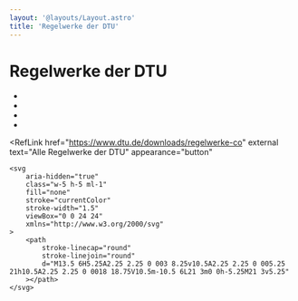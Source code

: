 ```yaml
---
layout: '@layouts/Layout.astro'
title: 'Regelwerke der DTU'
---
```



# Regelwerke der DTU

<div class="flex">
    <ul class="flex-none mr-16 md:mr-24">
        <li class="not-prose">
            <DownloadLink
                href="pdfs/wot.pdf"
                text="Wettkampfordnung Zweikampf"
                download="Wettkampfordnung Zweikampf WOT.pdf"
            />
        </li>
        <li class="not-prose">
            <DownloadLink
                href="pdfs/wop.pdf"
                text="Wettkampfordnung Poomsae"
                download="Wettkampfordnung Poomsae WOP.pdf"
            />
        </li>
        <li class="not-prose">
            <DownloadLink
                href="pdfs/po.pdf"
                text="Prüfungsordnung"
                download="Prüfungsordnung.pdf"
            />
        </li>
        <li class="not-prose">
            <DownloadLink
                href="pdfs/sv-konzept-dtu.pdf"
                text="SV-Konzept"
                download="SV-Konzept DTU.pdf"
            />
        </li>
    </ul>
    <div class="flex-none hidden sm:block w-16 md:w-auto">
        <RelImage src="logos/dtu.png" />
    </div>
</div>

<RefLink
    href="https://www.dtu.de/downloads/regelwerke-co"
    external
    text="Alle Regelwerke der DTU"
    appearance="button"
>
    <svg
        aria-hidden="true"
        class="w-5 h-5 ml-1"
        fill="none"
        stroke="currentColor"
        stroke-width="1.5"
        viewBox="0 0 24 24"
        xmlns="http://www.w3.org/2000/svg"
    >
        <path
            stroke-linecap="round"
            stroke-linejoin="round"
            d="M13.5 6H5.25A2.25 2.25 0 003 8.25v10.5A2.25 2.25 0 005.25 21h10.5A2.25 2.25 0 0018 18.75V10.5m-10.5 6L21 3m0 0h-5.25M21 3v5.25"
        ></path>
    </svg>
</RefLink>
